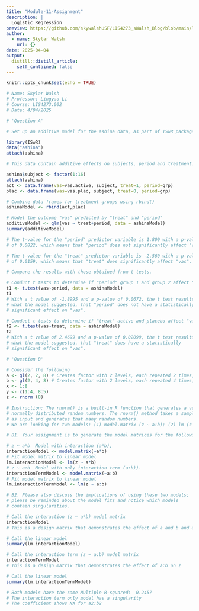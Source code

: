 ```yaml
---
title: "Module-11-Assignment"
description: |
  Logistic Regression
preview: https://github.com/skywalshUSF/LIS4273_sWalsh_Blog/blob/main/logReg.png?raw=true
author:
  - name: Skylar Walsh
    url: {}
date: 2025-04-04
output:
  distill::distill_article:
    self_contained: false
---
```


```r
knitr::opts_chunk$set(echo = TRUE)
```

```r
# Name: Skylar Walsh
# Professor: Lingyao Li
# Course: LIS4273.002
# Date: 4/04/2025

# 'Question A'

# Set up an additive model for the ashina data, as part of ISwR package

library(ISwR)
data("ashina")
attach(ashina)

# This data contain additive effects on subjects, period and treatment.

ashina$subject <- factor(1:16)
attach(ashina)
act <- data.frame(vas=vas.active, subject, treat=1, period=grp)
plac <- data.frame(vas=vas.plac, subject, treat=0, period=grp)

# Combine data frames for treatment groups using rbind()
ashinaModel <- rbind(act,plac)

# Model the outcome "vas" predicted by "treat" and "period"
additiveModel <- glm(vas ~ treat+period, data = ashinaModel)
summary(additiveModel)

# The t-value for the "period" predictor variable is 1.800 with a p-value
# of 0.0822, which means that "period" does not significantly affect "vas".

# The t-value for the "treat" predictor variable is -2.560 with a p-value
# of 0.0159, which means that "treat" does significantly affect "vas".

# Compare the results with those obtained from t tests.

# Conduct t tests to determine if "period" group 1 and group 2 affect "vas".
t1 <- t.test(vas~period, data = ashinaModel)
t1
# With a t value of -1.8995 and a p-value of 0.0672, the t test results confirm
# what the model suggested, that "period" does not have a statistically
# significant effect on "vas".

# Conduct t tests to determine if "treat" active and placebo affect "vas".
t2 <- t.test(vas~treat, data = ashinaModel)
t2
# With a t value of 2.4699 and a p-value of 0.02099, the t test results confirm
# what the model suggested, that "treat" does have a statistically
# significant effect on "vas".

# 'Question B'

# Consider the following
a <- gl(2, 2, 8) # Creates factor with 2 levels, each repeated 2 times, length 8
b <- gl(2, 4, 8) # Creates factor with 2 levels, each repeated 4 times, length 8
x <- 1:8
y <- c(1:4, 8:5)
z <- rnorm (8)

# Instruction: The rnorm() is a built-in R function that generates a vector of 
# normally distributed random numbers. The rnorm() method takes a sample size 
# as input and generates that many random numbers. 
# We are looking for two models: (1) model.matrix (z ~ a:b); (2) lm (z ~ a:b).

# B1. Your assignment is to generate the model matrices for the following models:

# z ~ a*b  Model with interaction (a*b),
interactionModel <- model.matrix(~a*b)
# Fit model matrix to linear model
lm.interactionModel <- lm(z ~ a*b)
# z ~ a:b  Model with only interaction term (a:b)).
interactionTermModel <- model.matrix(~a:b)
# Fit model matrix to linear model
lm.interactionTermModel <- lm(z ~ a:b)

# B2. Please also discuss the implications of using these two models; 
# please be reminded about the model fits and notice which models 
# contain singularities.

# Call the interaction (z ~ a*b) model matrix 
interactionModel
# This is a design matrix that demonstrates the effect of a and b and a:b on z

# Call the linear model
summary(lm.interactionModel)

# Call the interaction term (z ~ a:b) model matrix 
interactionTermModel
# This is a design matrix that demonstrates the effect of a:b on z

# Call the linear model
summary(lm.interactionTermModel)

# Both models have the same Multiple R-squared:  0.2457
# The interaction term only model has a singularity
# The coefficient shows NA for a2:b2

```



